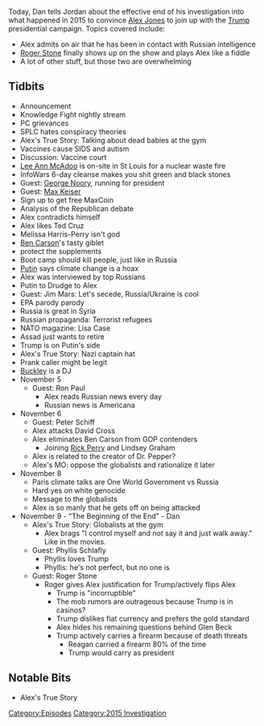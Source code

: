 {{DEFAULTSORT:
    #_EPISODE_0082:Oct. 27-Nov. 9, 2015
}}{{Episode
    | title             = Oct. 27-Nov. 9, 2015
    | caption           = Listen to this episode on [https://knowledgefight.libsyn.com/knowledge-fight-oct-27-nov-9-2015 Libsyn] [https://open.spotify.com/episode/6VBNdB14H5NptJ4QvZNpSy Spotify], Read the [[Transcript/82: Oct. 27-Nov. 9, 2015|Unofficial Transcript]]
    | episodeNumber     = 82
    | length            = 03:09:24
    | airDate           = September 11, 2017
    | coverageStartDate = October 27, 2015
    | coverageEndDate   = November 9, 2015
    | episodeType       = [[:Category:2015 Investigation|2015 Investigation]]
    | appearance        = [[Lee Ann McAdoo]], [[George Noory]], [[Max Keiser]], [[Ted Cruz]], [[Mellisa Harris Perry]], [[Ben Carson]], [[Roger Stone]], [[Steve Pieczenek]], [[Phyllis Schlafly]], [[45 group]], [[Donald Trump]], [[Vladimir Putin]], [[Jim Mars]], [[Lisa Case]], [[Buckley]], [[Ron Paul]]
    | previousEpisode   = [[81: September 6-7, 2017]]
    | nextEpisode       = [[83: November 10-12, 2015]]
}}

{{Stub}}

Today, Dan tells Jordan about the effective end of his investigation into what happened in 2015 to convince [[Alex Jones]] to join up with the [[Donald Trump|Trump]] presidential campaign. Topics covered include:

*Alex admits on air that he has been in contact with Russian intelligence
*[[Roger Stone]] finally shows up on the show and plays Alex like a fiddle
*A lot of other stuff, but those two are overwhelming

==Tidbits==

*Announcement
*Knowledge Fight nightly stream
*PC grievances
*SPLC hates conspiracy theories
*Alex's True Story: Talking about dead babies at the gym
*Vaccines cause SIDS and autism
*Discussion: Vaccine court
*[[Lee Ann McAdoo]] is on-site in St Louis for a nuclear waste fire
*InfoWars 6-day cleanse makes you shit green and black stones
*Guest: [[George Noory]], running for president
*Guest: [[Max Keiser]]
*Sign up to get free MaxCoin
*Analysis of the Republican debate
*Alex contradicts himself
*Alex likes Ted Cruz
*Melissa Harris-Perry isn't god
*[[Ben Carson]]'s tasty giblet
*protect the supplements
*Boot camp should kill people, just like in Russia
*[[Vladimir Putin|Putin]] says climate change is a hoax
*Alex was interviewed by top Russians
*Putin to Drudge to Alex
*Guest: Jim Mars: Let's secede, Russia/Ukraine is cool
*EPA parody parody
*Russia is great in Syria
*Russian propaganda: Terrorist refugees
*NATO magazine: Lisa Case
*Assad just wants to retire
*Trump is on Putin's side
*Alex's True Story: Nazi captain hat
*Prank caller might be legit
*[[Buckley Hamman|Buckley]] is a DJ
*November 5
**Guest: Ron Paul
***Alex reads Russian news every day
***Russian news is Americana
*November 6
**Guest: Peter Schiff
**Alex attacks David Cross
**Alex eliminates Ben Carson from GOP contenders
***Joining [[Rick Perry]] and Lindsey Graham
**Alex is related to the creator of Dr. Pepper?
**Alex's MO: oppose the globalists and rationalize it later
*November 8
**Paris climate talks are One World Government vs Russia
**Hard yes on white genocide
**Message to the globalists
**Alex is so manly that he gets off on being attacked
*November 9 - "The Beginning of the End" - Dan
**Alex's True Story: Globalists at the gym
***Alex brags "I control myself and not say it and just walk away." Like in the movies.
**Guest: Phyllis Schlafly
***Phyllis loves Trump
***Phyllis: he's not perfect, but no one is
**Guest: Roger Stone
***Roger gives Alex justification for Trump/actively flips Alex
****Trump is "incorruptible"
****The mob rumors are outrageous because Trump is in casinos?
****Trump dislikes fiat currency and prefers the gold standard
****Alex hides his remaining questions behind Glen Beck
****Trump actively carries a firearm because of death threats
*****Reagan carried a firearm 80% of the time
*****Trump would carry as president

==Notable Bits==

*Alex's True Story

[[Category:Episodes]]
[[Category:2015 Investigation]]
